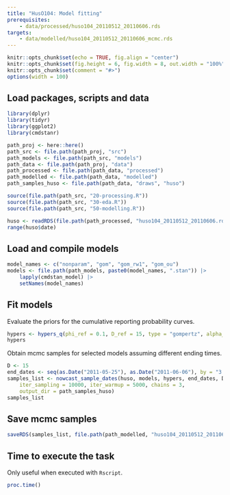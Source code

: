 ```yaml
---
title: "HusO104: Model fitting"
prerequisites:
    - data/processed/huso104_20110512_20110606.rds
targets:
    - data/modelled/huso104_20110512_20110606_mcmc.rds
---
```


```r
knitr::opts_chunk$set(echo = TRUE, fig.align = "center")
knitr::opts_chunk$set(fig.height = 6, fig.width = 8, out.width = "100%")
knitr::opts_chunk$set(comment = "#>")
options(width = 100)
```

## Load packages, scripts and data

```r
library(dplyr)
library(tidyr)
library(ggplot2)
library(cmdstanr)

path_proj <- here::here()
path_src <- file.path(path_proj, "src")
path_models <- file.path(path_src, "models")
path_data <- file.path(path_proj, "data")
path_processed <- file.path(path_data, "processed")
path_modelled <- file.path(path_data, "modelled")
path_samples_huso <- file.path(path_data, "draws", "huso")

source(file.path(path_src, "20-processing.R"))
source(file.path(path_src, "30-eda.R"))
source(file.path(path_src, "50-modelling.R"))

huso <- readRDS(file.path(path_processed, "huso104_20110512_20110606.rds"))
range(huso$date)
```

## Load and compile models

```r
model_names <- c("nonparam", "gom", "gom_rw1", "gom_ou")
models <- file.path(path_models, paste0(model_names, ".stan")) |>
    lapply(cmdstan_model) |>
    setNames(model_names)
```

## Fit models

Evaluate the priors for the cumulative reporting probability curves.

```r
hypers <- hypers_q(phi_ref = 0.1, D_ref = 15, type = "gompertz", alpha_phi = 1.4, sd_log_b = 0.5, delay_seq = 0:15)
hypers
```

Obtain mcmc samples for selected models assuming different ending times.

```r
D <- 15
end_dates <- seq(as.Date("2011-05-25"), as.Date("2011-06-06"), by = "3 days")
samples_list <- nowcast_sample_dates(huso, models, hypers, end_dates, D,
    iter_sampling = 10000, iter_warmup = 5000, chains = 3,
    output_dir = path_samples_huso)
samples_list
```

## Save mcmc samples

```r
saveRDS(samples_list, file.path(path_modelled, "huso104_20110512_20110606_mcmc.rds"))
```

## Time to execute the task

Only useful when executed with `Rscript`.

```r
proc.time()
```

